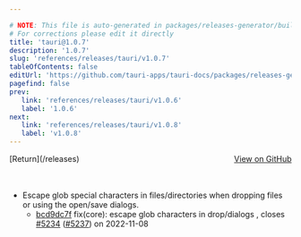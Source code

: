 ```yaml
---

# NOTE: This file is auto-generated in packages/releases-generator/build.ts
# For corrections please edit it directly
title: 'tauri@1.0.7'
description: '1.0.7'
slug: 'references/releases/tauri/v1.0.7'
tableOfContents: false
editUrl: 'https://github.com/tauri-apps/tauri-docs/packages/releases-generator/build.ts'
pagefind: false
prev:
   link: 'references/releases/tauri/v1.0.6'
   label: '1.0.6'
next:
   link: 'references/releases/tauri/v1.0.8'
   label: 'v1.0.8'
---
```


			

<ReleaseSidebar slug="references/releases/tauri"  packageName="tauri" />

<div style="margin-bottom:3rem; display: flex; justify-content: space-between; align-items: center"><span>[Return](/releases)</span><span><a href="https://github.com/tauri-apps/tauri/releases/tag/tauri-v1.0.7">View on GitHub</a></span></div>

- Escape glob special characters in files/directories when dropping files or using the open/save dialogs.
  - [bcd9dc7f](https://www.github.com/tauri-apps/tauri/commit/bcd9dc7f859fa7e65fea5de835fa938ca1368eaf) fix(core): escape glob characters in drop/dialogs , closes [#5234](https://www.github.com/tauri-apps/tauri/pull/5234) ([#5237](https://www.github.com/tauri-apps/tauri/pull/5237)) on 2022-11-08

